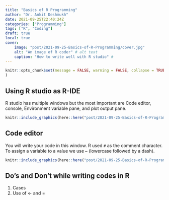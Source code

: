 ```yaml
---
title: "Basics of R Programming"
author: "Dr. Ankit Deshmukh"
date: 2021-09-25T22:40:24Z
categories: ["Programming"]
tags: ["R", "Coding"]
draft: true
local: true
cover:
    image: "post/2021-09-25-Basics-of-R-Programming/cover.jpg"
    alt: "An image of R coder" # alt text
    caption: "How to write well with R studio" # 
---
```


```r
knitr::opts_chunk$set(message = FALSE, warning = FALSE,	collapse = TRUE
)
```

## Using R studio as R-IDE
R studio has multiple windows but the most important are Code editor, console, Environment variable pane, and plot output pane. 

```r
knitr::include_graphics(here::here("post/2021-09-25-Basics-of-R-Programming/Layout.png"), error = FALSE)
```


## Code editor
You will write your code in this window. R used `#` as the comment character.  To assign a variable to a value we use `←` (lowercase followed by a dash).
 

```r
knitr::include_graphics(here::here("post/2021-09-25-Basics-of-R-Programming/Figures.png"), error = FALSE)
```

## Do's and Don't while writing codes in R


1. Cases 
2. Use of  ← and = 




